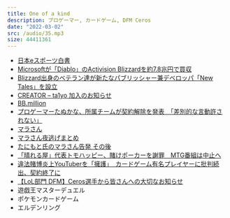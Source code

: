 ```yaml
---
title: One of a kind
description: プロゲーマー, カードゲーム, DFM Ceros
date: "2022-03-02"
src: /audio/35.mp3
size: 44411361
---
```


<MP3 src='/audio/35.mp3' />

- [日本eスポーツ白書](https://www.negitaku.org/news/n-25195)
- [Microsoftが「Diablo」のActivision Blizzardを約7.8兆円で買収](https://pc.watch.impress.co.jp/docs/news/1381563.html)
- [Blizzard出身のベテラン達が新たなパブリッシャー兼デベロッパ「New Tales」を設立](https://doope.jp/2022/01123349.html)
- [CREATOR – ta1yo 加入のお知らせ](https://zetadivision.com/news/2022/01/26/7610)
- [BB.million](https://twitter.com/bluebeesesp/status/1481282786975948802)
- [プロゲーマーたぬかな、所属チームが契約解除を発表　「差別的な言動許されない」](https://nlab.itmedia.co.jp/nl/articles/2202/17/news113.html)
- [マラさん](https://twitter.com/maradota2)
- [マラさん夜逃げまとめ](https://loluwasa.blogspot.com/2022/02/blog-post_19.html)
- [たにもと氏のマラさん告発 その後](https://loluwasa.blogspot.com/2022/02/blog-post_25.html)
- [「晴れる屋」代表トモハッピー、賭けポーカーを謝罪　MTG番組は中止へ](https://kai-you.net/article/82837)
- [違法賭博炎上YouTuberを「擁護」　カードゲーム有名プレイヤーに批判続出、契約終了に](https://www.j-cast.com/2022/02/17431223.html?p=all)
- [【LoL部門 DFM】Ceros選手から皆さんへの大切なお知らせ](http://team-detonation.net/news/37508)
- 遊戯王マスターデュエル
- ポケモンカードゲーム
- エルデンリング